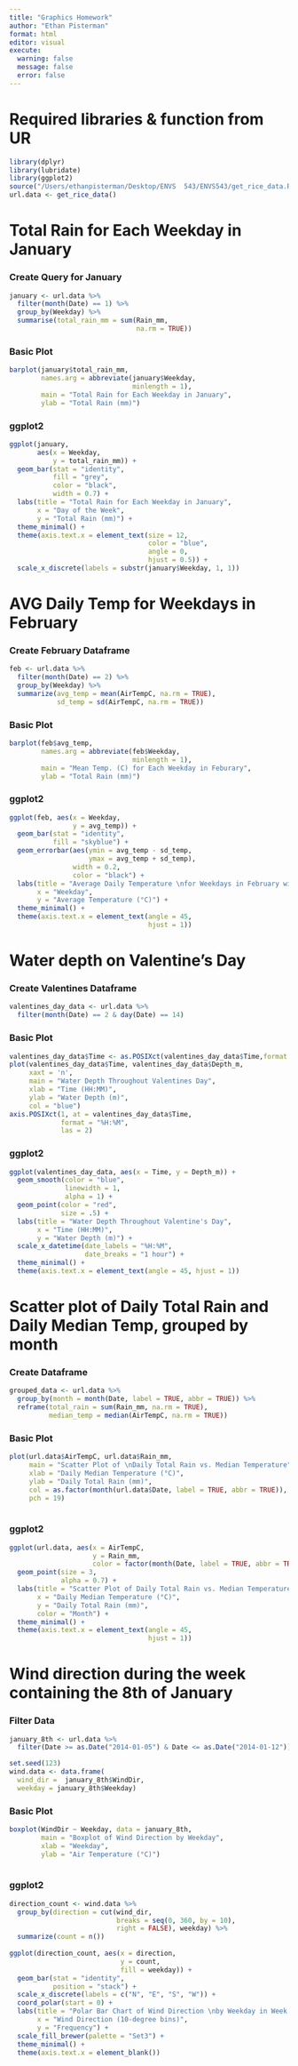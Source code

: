 ```yaml
---
title: "Graphics Homework"
author: "Ethan Pisterman"
format: html
editor: visual
execute: 
  warning: false
  message: false
  error: false
---
```

# Required libraries & function from UR
```r
library(dplyr)
library(lubridate)
library(ggplot2)
source("/Users/ethanpisterman/Desktop/ENVS  543/ENVS543/get_rice_data.R")
url.data <- get_rice_data()
```

# **Total Rain for Each Weekday in January**

### Create Query for January

```r
january <- url.data %>%
  filter(month(Date) == 1) %>%
  group_by(Weekday) %>%
  summarise(total_rain_mm = sum(Rain_mm,
                                na.rm = TRUE))
```

### Basic Plot

```r
barplot(january$total_rain_mm,
        names.arg = abbreviate(january$Weekday,
                               minlength = 1),
        main = "Total Rain for Each Weekday in January",
        ylab = "Total Rain (mm)")
```

### ggplot2

```r
ggplot(january,
       aes(x = Weekday,
           y = total_rain_mm)) +
  geom_bar(stat = "identity",
           fill = "grey",
           color = "black",
           width = 0.7) +
  labs(title = "Total Rain for Each Weekday in January",
       x = "Day of the Week", 
       y = "Total Rain (mm)") +
  theme_minimal() +
  theme(axis.text.x = element_text(size = 12,
                                   color = "blue",
                                   angle = 0,
                                   hjust = 0.5)) +
  scale_x_discrete(labels = substr(january$Weekday, 1, 1))
```

# **AVG Daily Temp for Weekdays in February**

### Create February Dataframe

```r
feb <- url.data %>%
  filter(month(Date) == 2) %>%
  group_by(Weekday) %>%
  summarize(avg_temp = mean(AirTempC, na.rm = TRUE),
            sd_temp = sd(AirTempC, na.rm = TRUE))
```

### Basic Plot

```r
barplot(feb$avg_temp,
        names.arg = abbreviate(feb$Weekday,
                               minlength = 1),
        main = "Mean Temp. (C) for Each Weekday in Feburary",
        ylab = "Total Rain (mm)")
```

### ggplot2

```r
ggplot(feb, aes(x = Weekday,
                y = avg_temp)) +
  geom_bar(stat = "identity",
           fill = "skyblue") +
  geom_errorbar(aes(ymin = avg_temp - sd_temp,
                    ymax = avg_temp + sd_temp),
                width = 0.2,
                color = "black") +
  labs(title = "Average Daily Temperature \nfor Weekdays in February with SE Bars",
       x = "Weekday",
       y = "Average Temperature (°C)") +
  theme_minimal() +
  theme(axis.text.x = element_text(angle = 45,
                                   hjust = 1))  
```

# **Water depth on Valentine's Day**

### Create Valentines Dataframe

```r
valentines_day_data <- url.data %>%
  filter(month(Date) == 2 & day(Date) == 14)
```

### Basic Plot

```r
valentines_day_data$Time <- as.POSIXct(valentines_day_data$Time,format = "%H:%M") 
plot(valentines_day_data$Time, valentines_day_data$Depth_m,
     xaxt = 'n',
     main = "Water Depth Throughout Valentines Day",
     xlab = "Time (HH:MM)",
     ylab = "Water Depth (m)",
     col = "blue") 
axis.POSIXct(1, at = valentines_day_data$Time,
             format = "%H:%M",
             las = 2)
```

### ggplot2

```r
ggplot(valentines_day_data, aes(x = Time, y = Depth_m)) +
  geom_smooth(color = "blue",
              linewidth = 1,
              alpha = 1) + 
  geom_point(color = "red",
             size = .5) + 
  labs(title = "Water Depth Throughout Valentine's Day",
       x = "Time (HH:MM)",
       y = "Water Depth (m)") +
  scale_x_datetime(date_labels = "%H:%M",
                   date_breaks = "1 hour") +  
  theme_minimal() +  
  theme(axis.text.x = element_text(angle = 45, hjust = 1))
```

# **Scatter plot of Daily Total Rain and Daily Median Temp, grouped by month**

### Create Dataframe

```r
grouped_data <- url.data %>%
  group_by(month = month(Date, label = TRUE, abbr = TRUE)) %>%
  reframe(total_rain = sum(Rain_mm, na.rm = TRUE),
          median_temp = median(AirTempC, na.rm = TRUE))
```

### Basic Plot

```r
plot(url.data$AirTempC, url.data$Rain_mm, 
     main = "Scatter Plot of \nDaily Total Rain vs. Median Temperature",
     xlab = "Daily Median Temperature (°C)", 
     ylab = "Daily Total Rain (mm)",
     col = as.factor(month(url.data$Date, label = TRUE, abbr = TRUE)),
     pch = 19) 
     
```

### ggplot2

```r
ggplot(url.data, aes(x = AirTempC,
                     y = Rain_mm,
                     color = factor(month(Date, label = TRUE, abbr = TRUE)))) +
  geom_point(size = 3,
             alpha = 0.7) +
  labs(title = "Scatter Plot of Daily Total Rain vs. Median Temperature",
       x = "Daily Median Temperature (°C)",
       y = "Daily Total Rain (mm)",
       color = "Month") +
  theme_minimal() +
  theme(axis.text.x = element_text(angle = 45,
                                   hjust = 1))
```

# **Wind direction during the week containing the 8th of January**

### Filter Data

```r
january_8th <- url.data %>%
  filter(Date >= as.Date("2014-01-05") & Date <= as.Date("2014-01-12"))

set.seed(123)
wind.data <- data.frame(
  wind_dir =  january_8th$WindDir,
  weekday = january_8th$Weekday)
```

### Basic Plot

```r
boxplot(WindDir ~ Weekday, data = january_8th,
        main = "Boxplot of Wind Direction by Weekday",
        xlab = "Weekday",
        ylab = "Air Temperature (°C)")
    
```

### ggplot2

```r
direction_count <- wind.data %>%
  group_by(direction = cut(wind_dir,
                           breaks = seq(0, 360, by = 10),
                           right = FALSE), weekday) %>%
  summarize(count = n()) 
  
ggplot(direction_count, aes(x = direction,
                            y = count,
                            fill = weekday)) +
  geom_bar(stat = "identity",
           position = "stack") +
  scale_x_discrete(labels = c("N", "E", "S", "W")) +
  coord_polar(start = 0) +
  labs(title = "Polar Bar Chart of Wind Direction \nby Weekday in Week of January 8th",
       x = "Wind Direction (10-degree bins)",
       y = "Frequency") +
  scale_fill_brewer(palette = "Set3") +
  theme_minimal() +
  theme(axis.text.x = element_blank())
```
